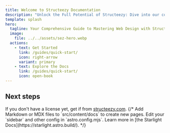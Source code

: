 ```yaml
---
title: Welcome to Structeezy Documentation
description: "Unlock the Full Potential of Structeezy: Dive into our comprehensive documentation to become a web design virtuoso with Structeezy. Whether you're a beginner or an experienced designer, our detailed guides and tutorials will empower you to create stunning WordPress websites effortlessly. From mastering smart structures to harnessing advanced features, we’ve got you covered. Let the journey to web design excellence begin!"
template: splash
hero:
  tagline: Your Comprehensive Guide to Mastering Web Design with Structeezy
  image:
    file: ../../assets/sez-hero.webp
  actions:
    - text: Get Started
      link: /guides/quick-start/
      icon: right-arrow
      variant: primary
    - text: Explore the Docs
      link: /guides/quick-start/
      icon: open-book
---
```



## Next steps

<CardGrid stagger>
  <Card title="Get a license" icon="external">
    If you don't have a license yet, get if from <a href="https://structeezy.com">structeezy.com</a>.
  </Card>
  {/* <Card title="Add new content" icon="add-document">
    Add Markdown or MDX files to `src/content/docs` to create new pages.
  </Card>
  <Card title="Configure your site" icon="setting">
    Edit your `sidebar` and other config in `astro.config.mjs`.
  </Card>
  <Card title="Read the docs" icon="open-book">
    Learn more in [the Starlight Docs](https://starlight.astro.build/).
  </Card> */}
</CardGrid>
